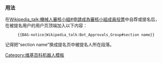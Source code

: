 {{Documentation subpage}}
<!-- PLEASE ADD CATEGORIES AND INTERWIKIS AT THE BOTTOM OF THIS PAGE -->

=== 用法 ===
在[[Wikipedia_talk:機械人審核小組#申請成為審核小組成員投票]]中自荐或提名后，在被提名用户的用户页顶端加入以下内容：
:<code><nowiki>{{BAG-notice|Wikipedia_talk:Bot_Approvals_Group#section name}}</nowiki></code>
记得把“section name”换成提名页中被提名人所在段落。

<includeonly><!-- 分类什么的丢在下面哦(￣Д￣)ﾉ -->
[[Category:维基百科机器人模板]]
</includeonly>